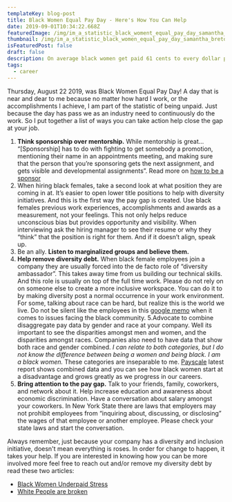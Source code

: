 ```yaml
---
templateKey: blog-post
title: Black Women Equal Pay Day - Here's How You Can Help
date: 2019-09-01T10:34:22.668Z
featuredImage: /img/im_a_statistic_black_woment_equal_pay_day_samantha_bretous_hero.png
thumbnail: /img/im_a_statistic_black_women_equal_pay_day_samantha_bretous.png
isFeaturedPost: false
draft: false
description: On average black women get paid 61 cents to every dollar paid to white, non-Hispanic men, but this path doesn't need to continue. With your help we can start closing the pay gap for black women.
tags:
  - career
---
```

Thursday, August 22 2019, was Black Women Equal Pay Day! A day that is near and dear to me because no matter how hard I work, or the accomplishments I achieve, I am part of the statistic of being unpaid. Just because the day has pass we as an industry need to continuously do the work. So I put together a list of ways you can take action help close the gap at your job.

1. **Think sponsorship over mentorship.** While mentorship is great... “[Sponsorship] has to do with fighting to get somebody a promotion, mentioning their name in an appointments meeting, and making sure that the person that you’re sponsoring gets the next assignment, and gets visible and developmental assignments”. Read more on [how to be a sponsor](https://larahogan.me/blog/what-sponsorship-looks-like/)
2. When hiring black females, take a second look at what position they are coming in at. It’s easier to open lower title positions to help with diversity initiatives. And this is the first way the pay gap is created. Use black females previous work experiences, accomplishments and awards as a measurement, not your feelings. This not only helps reduce unconscious bias but provides opportunity and visibility. When interviewing ask the hiring manager to see their resume or why they “think” that the position is right for them. And if it doesn’t align, speak up.
3. Be an ally. **Listen to marginalized groups and believe them.**
4. **Help remove diversity debt.** When black female employees join a company they are usually forced into the de facto role of “diversity ambassador”. This takes away time from us building our technical skills. And this role is usually on top of the full time work. Please do not rely on on someone else to create a more inclusive workspace. You can do it to by making diversity post a normal occurrence in your work environment. For some, talking about race can be hard, but realize this is the world we live. Do not be silent like the employees in this [google memo](https://www.vice.com/en_us/article/zmjvy3/heres-the-memo-about-the-burden-of-being-black-at-google) when it comes to issues facing the black community.
5.Advocate to combine disaggregate pay data by gender and race at your company. Well its important to see the disparities amongst men and women, and the disparities amongst races. Companies also need to have data that show both race and gender combined. _I can relate to both categories, but I do not know the difference between being a women and being black. I am a black women._ These categories are inseparable to me. [Payscale](https://www.payscale.com/data/gender-pay-gap#section02) latest report shows combined data and you can see how black women start at a disadvantage and grows greatly as we progress in our careers.
6. **Bring attention to the pay gap.** Talk to your friends, family, coworkers, and network about it. Help increase education and awareness about economic discrimination. Have a conversation about salary amongst your coworkers. In New York State there are laws that employers may not prohibit employees from “inquiring about, discussing, or disclosing” the wages of that employee or another employee. Please check your state laws and start the conversation.

Always remember, just because your company has a diversity and inclusion initiative, doesn't mean everything is roses. In order for change to happen, it takes your help. If you are interested in knowing how you can be more involved more feel free to reach out and/or remove my diversity debt by read these two articles:
- [Black Women Underpaid Stress](https://www.oprahmag.com/life/work-money/a28569015/black-women-underpaid-stress/)
- [White People are broken](https://medium.com/@katstory/white-people-are-broken-ab0fe873e5d3)
